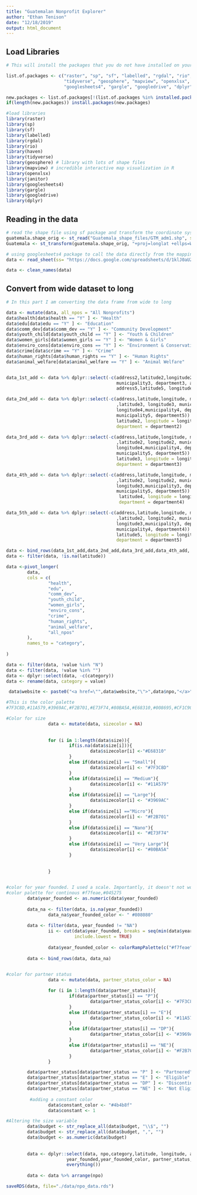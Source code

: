 ```yaml
---
title: "Guatemalan Nonprofit Explorer"
author: "Ethan Tenison"
date: "12/18/2019"
output: html_document
---
```


## Load Libraries 


```r
# This will install the packages that you do not have installed on your computer. If you add new ones, you #need to add them to the list.of.packages list. 

list.of.packages <- c("raster", "sp", "sf", "labelled", "rgdal", "rio", "haven", 
                      "tidyverse", "geosphere", "mapview", "openxlsx", "janitor", 
                      "googlesheets4", "gargle", "googledrive", "dplyr")

new.packages <- list.of.packages[!(list.of.packages %in% installed.packages()[,"Package"])]
if(length(new.packages)) install.packages(new.packages)

#load libraries 
library(raster)
library(sp)
library(sf)
library(labelled)
library(rgdal)
library(rio)
library(haven)
library(tidyverse)
library(geosphere) # library with lots of shape files
library(mapview) # incredible interactive map visualization in R
library(openxlsx)
library(janitor)
library(googlesheets4)
library(gargle)
library(googledrive)
library(dplyr)

```

## Reading in the data 


```r
# read the shape file using sf package and transform the coordinate system 
guatemala.shape_orig <- st_read("Guatemala_shape_files/GTM_adm1.shp", stringsAsFactors=FALSE)
Guatemala <- st_transform(guatemala.shape_orig, "+proj=longlat +ellps=WGS84 +datum=WGS84")

# using googlesheets4 package to call the data directly from the mapping dataset 
data <- read_sheet(ss= "https://docs.google.com/spreadsheets/d/1klJ0aUZF1HX8qwR8EjsOhWUB9EJH6PYYdzPl2fQUvuM/edit?usp=sharing", sheet = "Sheet1", col_names = TRUE)

data <- clean_names(data)
```

## Convert from wide dataset to long  

```r
# In this part I am converting the data frame from wide to long 

data <- mutate(data, all_npos = "All Nonprofits")
data$health[data$health == "Y" ] <- "Health"
data$edu[data$edu == "Y" ] <- "Education"
data$comm_dev[data$comm_dev == "Y" ] <- "Community Development"
data$youth_child[data$youth_child == "Y" ] <- "Youth & Children"
data$women_girls[data$women_girls == "Y" ] <- "Women & Girls"
data$enviro_cons[data$enviro_cons == "Y" ] <- "Environment & Conservation"
data$crime[data$crime == "Y" ] <- "Crime"
data$human_rights[data$human_rights == "Y" ] <- "Human Rights"
data$animal_welfare[data$animal_welfare == "Y" ] <- "Animal Welfare"


data_1st_add <- data %>% dplyr::select(-c(address2,latitude2,longitude2,municipality2, department2, address3,latitude3, longitude3,
                                          municipality3, department3, address4,latitude4,longitude4,municipality4, department4,
                                          address5,latitude5, longitude5,municipality5, department5))

data_2nd_add <- data %>% dplyr::select(-c(address,latitude,longitude, municipality, department, address3                                
                                          ,latitude3, longitude3, municipality3, department3, address4,latitude4,                            
                                          longitude4,municipality4, department4, address5,latitude5, longitude5,                             
                                          municipality5, department5))  %>% rename(address = address2, latitude =                            
                                          latitude2, longitude = longitude2, municipality = municipality2,
                                          department = department2) 

data_3rd_add <- data %>% dplyr::select(-c(address,latitude,longitude, municipality, department, address2                                 
                                          ,latitude2, longitude2, municipality2, department2, address4,latitude4,                          
                                          longitude4,municipality4, department4, address5,latitude5, longitude5,                             
                                          municipality5, department5))  %>% rename(address = address3, latitude =                            
                                          latitude3, longitude = longitude3, municipality = municipality3,                              
                                          department = department3) 

data_4th_add <- data %>% dplyr::select(-c(address,latitude,longitude, municipality, department, address2                                
                                          ,latitude2, longitude2, municipality2, department2, address3,latitude3,                       
                                          longitude3,municipality3, department3, address5,latitude5, longitude5,                
                                          municipality5, department5))  %>% rename(address = address4, latitude =               
                                           latitude4, longitude = longitude4, municipality = municipality4,                             
                                           department = department4) 

data_5th_add <- data %>% dplyr::select(-c(address,latitude,longitude, municipality, department, address2                        
                                          ,latitude2, longitude2, municipality2, department2, address3,latitude3,                       
                                          longitude3,municipality3, department3, address4,latitude4, longitude4,                        
                                          municipality4, department4))  %>% rename(address = address5, latitude =                       
                                          latitude5, longitude = longitude5, municipality = municipality5,                                  
                                          department = department5) 

data <- bind_rows(data_1st_add,data_2nd_add,data_3rd_add,data_4th_add, data_5th_add)
data <- filter(data, !is.na(latitude))

data <-pivot_longer(
        data,
        cols = c(
                "health",
                "edu",
                "comm_dev",
                "youth_child",
                "women_girls",
                "enviro_cons",
                "crime",
                "human_rights",
                "animal_welfare",
                "all_npos"
        ),
        names_to = "category",
        
)

data <- filter(data, !value %in% "N")
data <- filter(data, !value %in% "")
data <- dplyr::select(data, -c(category))
data <- rename(data, category = value)

```

```r
 data$website <- paste0("<a href=\"",data$website,"\">",data$npo,"</a>")

```

```r

#This is the color palette 
#7F3C8D,#11A579,#3969AC,#F2B701,#E73F74,#80BA5A,#E68310,#008695,#CF1C90,#f97b72,#4b4b8f,#A5AA99

#Color for size 
                data <- mutate(data, sizecolor = NA)
                
                
                for (i in 1:length(data$size)){
                        if(is.na(data$size[i])){
                                data$sizecolor[i] <-"#E68310"
                        }
                        else if(data$size[i] == "Small"){        
                                data$sizecolor[i] <- "#7F3C8D"               
                        }
                        else if(data$size[i] == "Medium"){        
                                data$sizecolor[i] <- "#11A579"              
                        }
                        else if(data$size[i] == "Large"){        
                                data$sizecolor[i] <- "#3969AC"              
                        }
                        else if(data$size[i] =="Micro"){        
                                data$sizecolor[i] <- "#F2B701"              
                        }
                        else if(data$size[i] == "Nano"){        
                                data$sizecolor[i] <- "#E73F74"  
                        }
                        else if(data$size[i] == "Very Large"){        
                                data$sizecolor[i] <- "#80BA5A"              
                        }
                     
                        
                }
                

```

```r

#color for year founded. I used a scale. Importantly, it doesn't not work if there is an NA value
#color palette for continous #f7feae,#045275
        data$year_founded <- as.numeric(data$year_founded)
        
        data_na <- filter(data, is.na(year_founded))
                data_na$year_founded_color <- "	#808080"
        
        data <- filter(data, year_founded != "NA")
                ii <- cut(data$year_founded, breaks = seq(min(data$year_founded), max(data$year_founded), len = 100),
                          include.lowest = TRUE)
                
                data$year_founded_color <- colorRampPalette(c("#f7feae", "#045275"))(99)[ii]
                
        data <- bind_rows(data, data_na)
        
```


```r

#color for partner status 
                data <- mutate(data, partner_status_color = NA)

                for (i in 1:length(data$partner_status)){
                        if(data$partner_status[i] == "P"){        
                                data$partner_status_color[i] <- "#7F3C8D"               
                        }
                        else if(data$partner_status[i] == "E"){        
                                data$partner_status_color[i] <- "#11A579"              
                        }
                        else if(data$partner_status[i] == "DP"){        
                                data$partner_status_color[i] <- "#3969AC"              
                        }
                        else if(data$partner_status[i] == "NE"){        
                                data$partner_status_color[i] <- "#F2B701"              
                        }
                }

        data$partner_status[data$partner_status == "P" ] <- "Partnered"
        data$partner_status[data$partner_status == "E" ] <- "Eligible"
        data$partner_status[data$partner_status == "DP" ] <- "Discontinued Partnership"
        data$partner_status[data$partner_status == "NE" ] <- "Not Eligible"
        
         #adding a constant color 
                data$constant_color <- "#4b4b8f"
                data$constant <- 1

```
        
        
```r

#Altering the size variable 
        data$budget <- str_replace_all(data$budget, "\\$", "")
        data$budget <- str_replace_all(data$budget, ",", "")
        data$budget <- as.numeric(data$budget)
                
                
        data <- dplyr::select(data, npo,category,latitude, longitude, address, municipality, department, budget, size, sizecolor,
                       year_founded,year_founded_color, partner_status, partner_status_color, constant, constant_color, 
                       everything())
        
        data <- data %>% arrange(npo)

```


```r

saveRDS(data, file="./data/npo_data.rds")

```